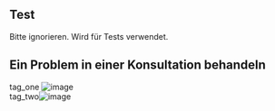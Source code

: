 == Test ==

Bitte ignorieren. Wird für Tests verwendet.

== Ein Problem in einer Konsultation behandeln ==

tag_one [[Image:kabel.png|image]]<br />
tag_two[[Image:icpc1.png|image]]<br />




